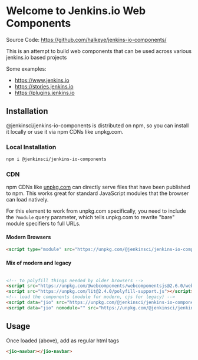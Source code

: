 
<Meta title="Example/Introduction" />

# Welcome to Jenkins.io Web Components

Source Code: https://github.com/halkeye/jenkins-io-components/

This is an attempt to build web components that can be used across various jenkins.io based projects

Some examples:

* https://www.jenkins.io
* https://stories.jenkins.io
* https://plugins.jenkins.io

## Installation

@jenkinsci/jenkins-io-components is distributed on npm, so you can install it locally or use it via npm CDNs like unpkg.com.

### Local Installation

```bash
npm i @jenkinsci/jenkins-io-components
```

### CDN

npm CDNs like [unpkg.com]() can directly serve files that have been published to npm. This works great for standard JavaScript modules that the browser can load natively.

For this element to work from unpkg.com specifically, you need to include the `?module` query parameter, which tells unpkg.com to rewrite "bare" module specifiers to full URLs.

#### Modern Browsers 

```html
<script type="module" src="https://unpkg.com/@jenkinsci/jenkins-io-components?module"></script>
```

#### Mix of modern and legacy

```html

<!-- to polyfill things needed by older browsers -->
<script src="https://unpkg.com/@webcomponents/webcomponentsjs@2.6.0/webcomponents-loader.js"></script>
<script src="https://unpkg.com/lit@2.4.0/polyfill-support.js"></script>
<!-- load the components (module for modern, cjs for legacy) -->
<script data="jio" src="https://unpkg.com/@jenkinsci/jenkins-io-components?module" type="module"></script>
<script data="jio" nomodule="" src="https://unpkg.com/@jenkinsci/jenkins-io-components"></script>
````

## Usage

Once loaded (above), add as regular html tags

```html
<jio-navbar></jio-navbar>
```
